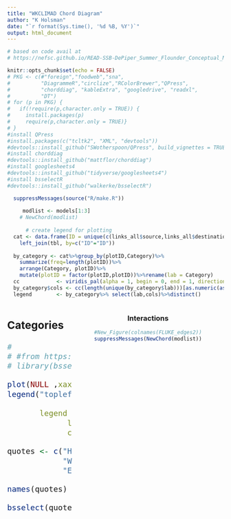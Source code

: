 ```yaml
---
title: "WKCLIMAD Chord Diagram"
author: "K Holsman"
date: "`r format(Sys.time(), '%d %B, %Y')`"
output: html_document
---
```


```r
# based on code avail at
# https://nefsc.github.io/READ-SSB-DePiper_Summer_Flounder_Conceptual_Models/sfconsmod_final_2col.html

knitr::opts_chunk$set(echo = FALSE)
# PKG <- c(#"foreign","foodweb","sna",
#          "DiagrammeR","circlize","RColorBrewer","QPress",
#          "chorddiag", "kableExtra", "googledrive", "readxl",
#          "DT")
# for (p in PKG) {
#   if(!require(p,character.only = TRUE)) {
#     install.packages(p)
#     require(p,character.only = TRUE)}
# }
#install QPress
#install.packages(c("tcltk2", "XML", "devtools"))
#devtools::install_github("SWotherspoon/QPress", build_vignettes = TRUE)
#install chorddiag
#devtools::install_github("mattflor/chorddiag")
#install googlesheets4
#devtools::install_github("tidyverse/googlesheets4")
#install bsselectR
#devtools::install_github("walkerke/bsselectR")
```


```r
  suppressMessages(source("R/make.R"))
 
     modlist <- models[1:3]
    # NewChord(modlist)
     
      # create legend for plotting
  cat <- data.frame(ID = unique(c(links_all$source,links_all$destination)))%>%
    left_join(tbl, by=c("ID"="ID"))
  
  by_category <- cat%>%group_by(plotID,Category)%>%
    summarize(freq=length(plotID))%>%
    arrange(Category, plotID)%>%
    mutate(plotID = factor(plotID,plotID))%>%rename(lab = Category)
  cc            <- viridis_pal(alpha = 1, begin = 0, end = 1, direction = 1, option = "D")
  by_category$cols <- cc(length(unique(by_category$lab)))[as.numeric(as.factor(by_category$lab))]
  legend        <- by_category%>% select(lab,cols)%>%distinct()

```

<style type="text/css">
.main-container {
  max-width: 1800px;
  margin-left: auto;
  margin-right: auto;
}

.column-left{
  float: left;
  width: 30%;
  text-align: left;
  font-size: 150%;
}
.column-right{
  float: right;
  width: 70%;
  text-align: center;
}

</style>

<div class="column-left">
### Categories
```r
# 
# #from https://walkerke.github.io/2016/12/rmd-dropdowns/
# library(bsselectR)

plot(NULL ,xaxt='n',yaxt='n',bty='n',ylab='',xlab='', xlim=0:1, ylim=0:1)
legend("topleft", #x=-1.1,y = 1.09,
       
       legend = legend$lab,
             lty= 1, lwd=15,
             col =legend$cols, ncol=1, cex = 1.5, bg = NULL, box.col=NULL, bty = "n")

quotes <- c("How does utilizing recreational data sources at scales that may be inappropriate for the data source (e.g., MRIP data at the state/wave/mode level) affect management variability, uncertainty, and fishery performance? Evaluate the impact of that variability and uncertainty and its use in the current conservation equivalency process on recreational fishery outcomes.", 
            "What are the mechanisms driving summer flounder distribution shift and/or population range expansion? What are the biological, management, and socioeconomic implications of these changes? Identify potential management and science strategies to help account for the impacts of these changes.", 
            "Evaluate the biological and economic benefits of minimizing discards and converting discards into landings in the recreational sector. Identify management strategies to effectively realize these benefits.")

names(quotes) <- c("1", "2", "3")

bsselect(quotes, type = "text")


```

</div>

<div class="column-right">
### Interactions
```r
#New_Figure(colnames(FLUKE_edges2))
suppressMessages(NewChord(modlist))
```

</div>